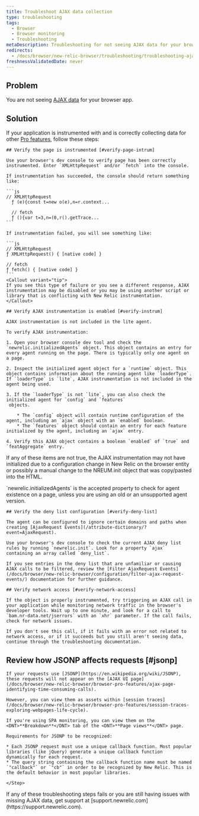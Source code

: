 ```yaml
---
title: Troubleshoot AJAX data collection
type: troubleshooting
tags:
  - Browser
  - Browser monitoring
  - Troubleshooting
metaDescription: Troubleshooting for not seeing AJAX data for your browser app.
redirects:
  - /docs/browser/new-relic-browser/troubleshooting/troubleshooting-ajax-data-collection
freshnessValidatedDate: never
---
```


## Problem

You are not seeing [AJAX data](/docs/browser/new-relic-browser/browser-pro-features/ajax-page-identifying-time-consuming-calls) for your browser app.

## Solution

If your application is instrumented with [<InlinePopover type="browser"/>](/docs/browser/new-relic-browser/installation-configuration/troubleshooting-browser-monitoring-installation) and is correctly collecting data for other [Pro features](/docs/browser/new-relic-browser/browser-pro-features), follow these steps:

<Steps>

  <Step>

    ## Verify the page is instrumented [#verify-page-intrum]

    Use your browser's dev console to verify page has been correctly instrumented. Enter `XMLHttpRequest` and/or `fetch` into the console.

    If instrumentation has succeeded, the console should return something like:

    ```js
    // XMLHttpRequest
      ƒ (e){const t=new o(e),n=r.context...

      // fetch
      ƒ (){var t=3,n=(0,r().getTrace...
    ```

    If instrumentation failed, you will see something like:

    ```js
    // XMLHttpRequest
    ƒ XMLHttpRequest() { [native code] }

    // fetch 
    ƒ fetch() { [native code] }
    ```
    <Callout variant="tip">
    If you see this type of failure or you see a different response, AJAX instrumentation may be disabled or you may be using another script or library that is conflicting with New Relic instrumentation.
    </Callout>

  </Step>


  <Step>

    ## Verify AJAX instrumentation is enabled [#verify-instrum]

    AJAX instrumentation is not included in the lite agent.

    To verify AJAX instrumentation:

    1. Open your browser console dev tool and check the `newrelic.initializedAgents` object. This object contains an entry for every agent running on the page. There is typically only one agent on a page.

    2. Inspect the initialized agent object for a `runtime` object. This object contains information about the running agent like `loaderType`. If `loaderType` is `lite`, AJAX instrumentation is not included in the agent being used.

    3. If the `loaderType` is not `lite`, you can also check the initialized agent for `config` and `features`
     objects.

        * The `config` object will contain runtime configuration of the agent, including an `ajax` object with an `enabled` boolean.
        * The `features` object should contain an entry for each feature initialized by the agent, including an `ajax` entry.

    4. Verify this AJAX object contains a boolean `enabled` of `true` and `featAggregate` entry.

If any of these items are not true, the AJAX instrumentation may not have initialized due to a configuration change in New Relic on the browser entity or possibly a manual change to the NREUM.init object that was copy/pasted into the HTML.

  <Callout variant="important">
    `newrelic.initializedAgents` is the accepted property to check for agent existence on a page, unless you are using an old or an unsupported agent version.
  </Callout>
  </Step>
  
  <Step>
  
    ## Verify the deny list configuration [#verify-deny-list]

    The agent can be configured to ignore certain domains and paths when creating [AjaxRequest Events](/attribute-dictionary/?event=AjaxRequest).

    Use your browser's dev console to check the current AJAX deny list rules by running `newrelic.init`. Look for a property `ajax` containing an array called `deny_list`.

    If you see entries in the deny list that are unfamiliar or causing AJAX calls to be filtered, review the [Filter AjaxRequest Events](/docs/browser/new-relic-browser/configuration/filter-ajax-request-events/) documentation for further guidance.
  </Step>

  <Step>

    ## Verify network access [#verify-network-access]

    If the object is properly instrumented, try triggering an AJAX call in your application while monitoring network traffic in the browser's developer tools. Wait up to one minute, and look for a call to `bam.nr-data.net/jserrors` with an `xhr` parameter. If the call fails, check for network issues.

    If you don't see this call, if it fails with an error not related to network access, or if it succeeds but you still aren't seeing data, continue through the troubleshooting documentation.

  </Step>

  <Step>

  ## Review how JSONP affects requests [#jsonp]
  
    If your requests use [JSONP](https://en.wikipedia.org/wiki/JSONP), these requests will not appear on the [AJAX UI page](/docs/browser/new-relic-browser/browser-pro-features/ajax-page-identifying-time-consuming-calls). 
    
    However, you can view them as assets within [session traces](/docs/browser/new-relic-browser/browser-pro-features/session-traces-exploring-webpages-life-cycle). 
    
    If you're using SPA monitoring, you can view them on the <DNT>**Breakdown**</DNT> tab of the <DNT>**Page views**</DNT> page.

    Requirements for JSONP to be recognized:

    * Each JSONP request must use a unique callback function. Most popular libraries (like jQuery) generate a unique callback function dynamically for each request.
    * The query string containing the callback function name must be named `"callback"` or `"cb"` in order to be recognized by New Relic. This is the default behavior in most popular libraries.
      
    </Step>
</Steps>

<Callout variant="tip">
If any of these troubleshooting steps fails or you are still having issues with missing AJAX data, get support at [support.newrelic.com](https://support.newrelic.com).
</Callout>
